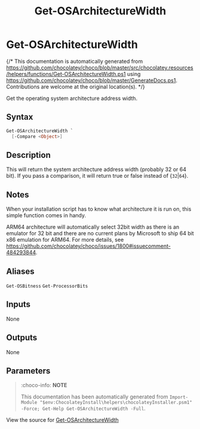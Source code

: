 ﻿---
order: 100
xref: get-osarchitecturewidth
title: Get-OSArchitectureWidth
description: Information on Get-OSArchitectureWidth function
---

# Get-OSArchitectureWidth

{/* This documentation is automatically generated from https://github.com/chocolatey/choco/blob/master/src/chocolatey.resources/helpers/functions/Get-OSArchitectureWidth.ps1 using https://github.com/chocolatey/choco/blob/master/GenerateDocs.ps1. Contributions are welcome at the original location(s). */}

Get the operating system architecture address width.

## Syntax

~~~powershell
Get-OSArchitectureWidth `
  [-Compare <Object>]
~~~

## Description

This will return the system architecture address width (probably 32 or
64 bit). If you pass a comparison, it will return true or false instead
of {`32`|`64`}.

## Notes

When your installation script has to know what architecture it is run
on, this simple function comes in handy.

ARM64 architecture will automatically select 32bit width as
there is an emulator for 32 bit and there are no current plans by Microsoft to
ship 64 bit x86 emulation for ARM64. For more details, see
https://github.com/chocolatey/choco/issues/1800#issuecomment-484293844.

## Aliases

`Get-OSBitness`
`Get-ProcessorBits`


## Inputs

None

## Outputs

None

## Parameters




<Xref title="Function Reference" value="powershell-reference" />

> :choco-info: **NOTE**
>
> This documentation has been automatically generated from `Import-Module "$env:ChocolateyInstall\helpers\chocolateyInstaller.psm1" -Force; Get-Help Get-OSArchitectureWidth -Full`.

View the source for [Get-OSArchitectureWidth](https://github.com/chocolatey/choco/blob/master/src/chocolatey.resources/helpers/functions/Get-OSArchitectureWidth.ps1)
